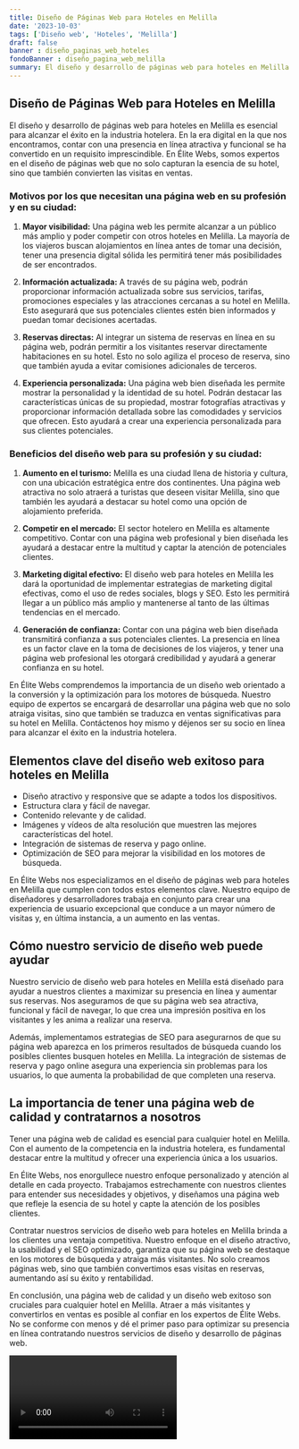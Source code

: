 ```yaml
---
title: Diseño de Páginas Web para Hoteles en Melilla
date: '2023-10-03'
tags: ['Diseño web', 'Hoteles', 'Melilla']
draft: false
banner : diseño_paginas_web_hoteles
fondoBanner : diseño_pagina_web_melilla
summary: El diseño y desarrollo de páginas web para hoteles en Melilla es esencial para alcanzar el éxito en la industria hotelera. En la era digital en la que nos encontramos, contar con una presencia en línea atractiva y funcional se ha convertido en un requisito imprescindible. En Élite Webs, somos expertos en el diseño de páginas web que no solo capturan la esencia de su hotel, sino que también convierten las visitas en ventas. 
---
```


## Diseño de Páginas Web para Hoteles en Melilla

El diseño y desarrollo de páginas web para hoteles en Melilla es esencial para alcanzar el éxito en la industria hotelera. En la era digital en la que nos encontramos, contar con una presencia en línea atractiva y funcional se ha convertido en un requisito imprescindible. En Élite Webs, somos expertos en el diseño de páginas web que no solo capturan la esencia de su hotel, sino que también convierten las visitas en ventas. 

### Motivos por los que necesitan una página web en su profesión y en su ciudad:

1. **Mayor visibilidad:** Una página web les permite alcanzar a un público más amplio y poder competir con otros hoteles en Melilla. La mayoría de los viajeros buscan alojamientos en línea antes de tomar una decisión, tener una presencia digital sólida les permitirá tener más posibilidades de ser encontrados.

2. **Información actualizada:** A través de su página web, podrán proporcionar información actualizada sobre sus servicios, tarifas, promociones especiales y las atracciones cercanas a su hotel en Melilla. Esto asegurará que sus potenciales clientes estén bien informados y puedan tomar decisiones acertadas.

3. **Reservas directas:** Al integrar un sistema de reservas en línea en su página web, podrán permitir a los visitantes reservar directamente habitaciones en su hotel. Esto no solo agiliza el proceso de reserva, sino que también ayuda a evitar comisiones adicionales de terceros.

4. **Experiencia personalizada:** Una página web bien diseñada les permite mostrar la personalidad y la identidad de su hotel. Podrán destacar las características únicas de su propiedad, mostrar fotografías atractivas y proporcionar información detallada sobre las comodidades y servicios que ofrecen. Esto ayudará a crear una experiencia personalizada para sus clientes potenciales.

### Beneficios del diseño web para su profesión y su ciudad:

1. **Aumento en el turismo:** Melilla es una ciudad llena de historia y cultura, con una ubicación estratégica entre dos continentes. Una página web atractiva no solo atraerá a turistas que deseen visitar Melilla, sino que también les ayudará a destacar su hotel como una opción de alojamiento preferida.

2. **Competir en el mercado:** El sector hotelero en Melilla es altamente competitivo. Contar con una página web profesional y bien diseñada les ayudará a destacar entre la multitud y captar la atención de potenciales clientes. 

3. **Marketing digital efectivo:** El diseño web para hoteles en Melilla les dará la oportunidad de implementar estrategias de marketing digital efectivas, como el uso de redes sociales, blogs y SEO. Esto les permitirá llegar a un público más amplio y mantenerse al tanto de las últimas tendencias en el mercado.

4. **Generación de confianza:** Contar con una página web bien diseñada transmitirá confianza a sus potenciales clientes. La presencia en línea es un factor clave en la toma de decisiones de los viajeros, y tener una página web profesional les otorgará credibilidad y ayudará a generar confianza en su hotel.

En Élite Webs comprendemos la importancia de un diseño web orientado a la conversión y la optimización para los motores de búsqueda. Nuestro equipo de expertos se encargará de desarrollar una página web que no solo atraiga visitas, sino que también se traduzca en ventas significativas para su hotel en Melilla. Contáctenos hoy mismo y déjenos ser su socio en línea para alcanzar el éxito en la industria hotelera.

<GifSeo />

<Cta />

## Elementos clave del diseño web exitoso para hoteles en Melilla

- Diseño atractivo y responsive que se adapte a todos los dispositivos.
- Estructura clara y fácil de navegar.
- Contenido relevante y de calidad.
- Imágenes y vídeos de alta resolución que muestren las mejores características del hotel.
- Integración de sistemas de reserva y pago online.
- Optimización de SEO para mejorar la visibilidad en los motores de búsqueda.

En Élite Webs nos especializamos en el diseño de páginas web para hoteles en Melilla que cumplen con todos estos elementos clave. Nuestro equipo de diseñadores y desarrolladores trabaja en conjunto para crear una experiencia de usuario excepcional que conduce a un mayor número de visitas y, en última instancia, a un aumento en las ventas.

## Cómo nuestro servicio de diseño web puede ayudar

Nuestro servicio de diseño web para hoteles en Melilla está diseñado para ayudar a nuestros clientes a maximizar su presencia en línea y aumentar sus reservas. Nos aseguramos de que su página web sea atractiva, funcional y fácil de navegar, lo que crea una impresión positiva en los visitantes y les anima a realizar una reserva.

Además, implementamos estrategias de SEO para asegurarnos de que su página web aparezca en los primeros resultados de búsqueda cuando los posibles clientes busquen hoteles en Melilla. La integración de sistemas de reserva y pago online asegura una experiencia sin problemas para los usuarios, lo que aumenta la probabilidad de que completen una reserva.

## La importancia de tener una página web de calidad y contratarnos a nosotros

Tener una página web de calidad es esencial para cualquier hotel en Melilla. Con el aumento de la competencia en la industria hotelera, es fundamental destacar entre la multitud y ofrecer una experiencia única a los usuarios.

En Élite Webs, nos enorgullece nuestro enfoque personalizado y atención al detalle en cada proyecto. Trabajamos estrechamente con nuestros clientes para entender sus necesidades y objetivos, y diseñamos una página web que refleje la esencia de su hotel y capte la atención de los posibles clientes.

Contratar nuestros servicios de diseño web para hoteles en Melilla brinda a los clientes una ventaja competitiva. Nuestro enfoque en el diseño atractivo, la usabilidad y el SEO optimizado, garantiza que su página web se destaque en los motores de búsqueda y atraiga más visitantes. No solo creamos páginas web, sino que también convertimos esas visitas en reservas, aumentando así su éxito y rentabilidad.

En conclusión, una página web de calidad y un diseño web exitoso son cruciales para cualquier hotel en Melilla. Atraer a más visitantes y convertirlos en ventas es posible al confiar en los expertos de Élite Webs. No se conforme con menos y dé el primer paso para optimizar su presencia en línea contratando nuestros servicios de diseño y desarrollo de páginas web.

<Video />

<CtaBot job='Hoteles' city='Melilla'/>

<Gmaps query='Melilla+españa+maps' />